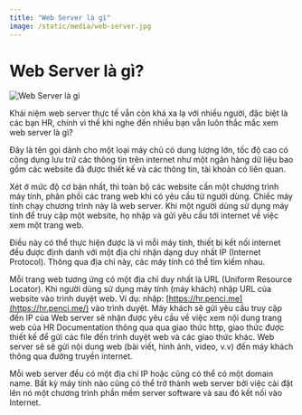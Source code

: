 ```yaml
---
title: "Web Server là gì"
image: /static/media/web-server.jpg
---
```


# Web Server là gì?

![Web Server là gì](/static/media/web-server.jpg)

Khái niệm web server thực tế vẫn còn khá xa lạ với nhiều người, đặc biệt là các bạn HR, chính vì thế khi nghe đến nhiều bạn vẫn luôn thắc mắc xem web server là gì?

Đây là tên gọi dành cho một loại máy chủ có dung lượng lớn, tốc độ cao có công dụng lưu trữ các thông tin trên internet như một ngân hàng dữ liệu bao gồm các website đã được thiết kế và các thông tin, tài khoản có liên quan.

Xét ở mức độ cơ bản nhất, thì toàn bộ các website cần một chương trình máy tính, phân phối các trang web khi có yêu cầu từ người dùng. Chiếc máy tính chạy chương trình này là web server. Khi một người dùng sử dụng máy tính để truy cập một website, họ nhập và gửi yêu cầu tới internet về việc xem một trang web.

Điều này có thể thực hiện được là vì mỗi máy tính, thiết bị kết nối internet đều được định danh với một địa chỉ nhận dạng duy nhất IP (Internet Protocol). Thông qua địa chỉ này, các máy tính có thể tìm kiếm nhau.

Mỗi trang web tương ứng có một địa chỉ duy nhất là URL (Uniform Resource Locator). Khi người dùng sử dụng máy tính (máy khách) nhập URL của website vào trình duyệt web. Ví dụ: nhập: [https://hr.penci.me](https://hr.penci.me/) vào trình duyệt. Máy khách sẽ gửi yêu cầu truy cập đến IP của Web server sẽ nhận được yêu cầu về việc xem nội dung trang web của HR Documentation thông qua qua giao thức http, giao thức được thiết kế để gửi các file đến trình duyệt web và các giao thức khác. Web server sẽ sẽ gửi nội dung web (bài viết, hình ảnh, video, v.v) đến máy khách thông qua đường truyền internet.

Mỗi web server đều có một địa chỉ IP hoặc cũng có thể có một domain name. Bất kỳ máy tính nào cũng có thể trở thành web server bởi việc cài đặt lên nó một chương trình phần mềm server software và sau đó kết nối vào Internet.
